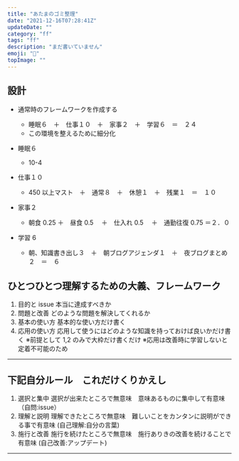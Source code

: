 ```yaml
---
title: "あたまのゴミ整理"
date: "2021-12-16T07:28:41Z"
updateDate: ""
category: "ff"
tags: "ff"
description: "まだ書いていません"
emoji: "🙂"
topImage: ""
---
```


## 設計

- 通常時のフレームワークを作成する

  - 睡眠６　＋　仕事１０　＋　家事２　＋　学習６　＝　２４
  - この環境を整えるために細分化

- 睡眠６

  - 10-4

- 仕事１０

  - 450 以上マスト　＋　通常８　＋　休憩１　＋　残業１　＝　１０

- 家事２

  - 朝食 0.25 ＋　昼食 0.5 　＋　仕入れ 0.5 　＋　通勤往復 0.75 ＝２．０

- 学習 6
  - 朝、知識書き出し３　＋　朝ブログアジェンダ１　＋　夜ブログまとめ２　＝　６

## ひとつひとつ理解するための大義、フレームワーク

1. 目的と issue 本当に達成すべきか
2. 問題と改善 どのような問題を解決してくれるか
3. 基本の使い方 基本的な使い方だけ書く
4. 応用の使い方 応用して使うにはどのような知識を持っておけば良いかだけ書く
   ※前提として 1,2 のみで大枠だけ書くだけ
   ※応用は改善時に学習しないと定着不可能のため

---

## 下記自分ルール　これだけくりかえし

1. 選択と集中 選択が出来たところで無意味　意味あるものに集中して有意味　（自問:issue）
2. 理解と説明 理解できたところで無意味　難しいことをカンタンに説明ができる事で有意味 (自己理解:自分の言葉)
3. 施行と改善 施行を続けたところで無意味　施行ありきの改善を続けることで有意味 (自己改善:アップデート)

---
